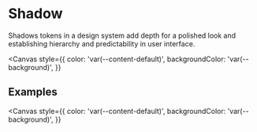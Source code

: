 
<Meta title="Foundations/Shadow" />

# Shadow

Shadows tokens in a design system add depth for a polished look and establishing hierarchy and predictability in user interface.

<Canvas
  style={{
    color: 'var(--content-default)',
    backgroundColor: 'var(--background)',
  }}
>
  <Shadow />
</Canvas>

## Examples

<Canvas
  style={{
    color: 'var(--content-default)',
    backgroundColor: 'var(--background)',
  }}
>
  <ShadowExamples />
</Canvas>
